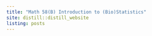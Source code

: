 ```yaml
---
title: "Math 58(B) Introduction to (Bio)Statistics"
site: distill::distill_website
listing: posts
---
```

